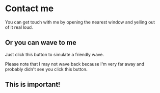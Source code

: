 
# Contact me

You can get touch with me by opening the nearest window and yelling out of it real loud.


## Or you can wave to me


Just click this button to simulate a friendly wave.


<Wave />

Please note that I may not wave back because I'm very far away and probably didn't see you click this button.



<div style={{ background : 'red'}}> 

## This is important!

</div>